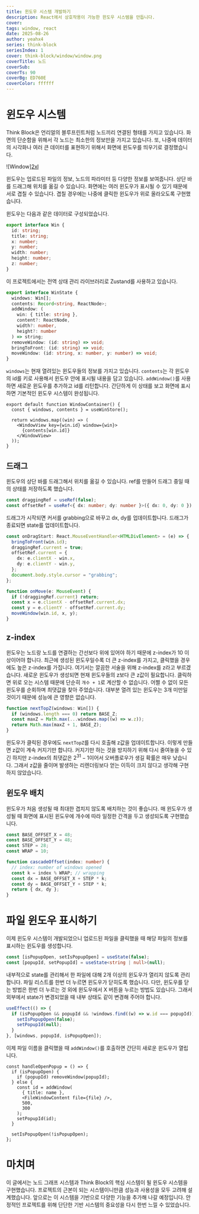```yaml
---
title: 윈도우 시스템 개발하기
description: React에서 상호작용이 가능한 윈도우 시스템을 만듭니다.
cover:
tags: window, react
date: 2025-08-26
author: yeahx4
series: think-block
seriesIndex: 1
cover: think-block/window/window.png
coverTitle: 노드 
coverSub:
coverTs: 90
coverBg: ED760E
coverColor: ffffff
---
```


# 윈도우 시스템

Think Block은 언리얼의 블루프린트처럼 노드끼리 연결된 형태를 가지고 있습니다.
화면의 단순함을 위해서 각 노드는 최소한의 정보만을 가지고 있습니다. 또, 나중에 데이터의 시각화나
여러 큰 데이터를 표현하기 위해서 화면에 윈도우를 띄우기로 결정했습니다.

![Window][2xl](/img/think-block/window/window.png)

윈도우는 업로드된 파일의 정보, 노드의 파라미터 등 다양한 정보를 보여줍니다. 상단 바를 드래그해
위치를 옮길 수 있습니다. 화면에는 여러 윈도우가 표시될 수 있기 때문에 서로 겹칠 수 있습니다.
겹칠 경우에는 나중에 클릭한 윈도우가 위로 올라오도록 구현했습니다.

윈도우는 다음과 같은 데이터로 구성되었습니다.

```ts
export interface Win {
  id: string;
  title: string;
  x: number;
  y: number;
  width: number;
  height: number;
  z: number;
}
```

이 프로젝트에서는 전역 상태 관리 라이브러리로 Zustand를 사용하고 있습니다.

```ts
export interface WinState {
  windows: Win[];
  contents: Record<string, ReactNode>;
  addWindow: (
    win: { title: string },
    content?: ReactNode,
    width?: number,
    height?: number
  ) => string;
  removeWindow: (id: string) => void;
  bringToFront: (id: string) => void;
  moveWindow: (id: string, x: number, y: number) => void;
}
```

`windows`는 현재 열려있는 윈도우들의 정보를 가지고 있습니다. `contents`는 각 윈도우의 id를
키로 사용해서 윈도우 안에 표시될 내용을 담고 있습니다. `addWindow()`를 사용하면 새로운 윈도우를
추가하고 id를 리턴합니다. 간단하게 이 상태를 보고 화면에 표시하면 기본적인 윈도우 시스템이
완성됩니다.

```tsx
export default function WindowContainer() {
  const { windows, contents } = useWinStore();

  return windows.map((win) => (
    <WindowView key={win.id} window={win}>
      {contents[win.id]}
    </WindowView>
  ));
}
```

## 드래그

윈도우의 상단 바를 드래그해서 위치를 옮길 수 있습니다. ref를 만들어 드래그 중일 때의 상태를
저장하도록 했습니다.

```ts
const draggingRef = useRef(false);
const offsetRef = useRef<{ dx: number; dy: number }>({ dx: 0, dy: 0 });
```

드래그가 시작되면 커서를 grabbing으로 바꾸고 dx, dy를 업데이트합니다. 드래그가 종료되면
state를 업데이트합니다.

```ts
const onDragStart: React.MouseEventHandler<HTMLDivElement> = (e) => {
  bringToFront(win.id);
  draggingRef.current = true;
  offsetRef.current = {
    dx: e.clientX - win.x,
    dy: e.clientY - win.y,
  };
  document.body.style.cursor = "grabbing";
};

function onMove(e: MouseEvent) {
  if (!draggingRef.current) return;
  const x = e.clientX - offsetRef.current.dx;
  const y = e.clientY - offsetRef.current.dy;
  moveWindow(win.id, x, y);
}
```

## z-index

윈도우는 노드랑 노드를 연결하는 간선보다 위에 있어야 하기 때문에 z-index가 10 이상이어야
합니다. 최근에 생성된 윈도우일수록 더 큰 z-index를 가지고, 클릭했을 경우에도 높은
z-index를 가집니다. 여기서는 깔끔한 서술을 위해 z-index를 z라고 부르겠습니다.
새로운 윈도우가 생성되면 현재 윈도우들의 z보다 큰 z값이 필요합니다. 클릭하면 위로 오는
시스템 때문에 단순히 `개수 + 1`로 계산할 수 없습니다. 어쩔 수 없이 모든 윈도우를 순회하며
최댓값을 찾아 주었습니다. 대부분 열려 있는 윈도우는 3개 미만일 것이기 때문에 성능에 큰 영향은
없습니다.

```ts
function nextTopZ(windows: Win[]) {
  if (windows.length === 0) return BASE_Z;
  const maxZ = Math.max(...windows.map((w) => w.z));
  return Math.max(maxZ + 1, BASE_Z);
}
```

윈도우가 클릭된 경우에도 `nextTopZ`를 다시 호출해 z값을 업데이트합니다. 이렇게 만들면
z값이 계속 커지기만 합니다. 커지기만 하는 것을 방지하기 위해 다시 줄여놓을 수 있긴 하지만
z-index의 최댓값은 $2^{31} - 1$이어서 오버플로우가 생길 확률은 매우 낮습니다.
그래서 z값을 줄이며 발생하는 리렌더링보다 얻는 이득이 크지 않다고 생각해 구현하지 않았습니다.

## 윈도우 배치

윈도우가 처음 생성될 때 최대한 겹치지 않도록 배치하는 것이 좋습니다. 매 윈도우가 생성될 때
화면에 표시된 윈도우에 개수에 따라 일정한 간격을 두고 생성되도록 구현했습니다.

```ts
const BASE_OFFSET_X = 48;
const BASE_OFFSET_Y = 48;
const STEP = 28;
const WRAP = 10;

function cascadeOffset(index: number) {
  // index: number of windows opened
  const k = index % WRAP; // wrapping
  const dx = BASE_OFFSET_X + STEP * k;
  const dy = BASE_OFFSET_Y + STEP * k;
  return { dx, dy };
}
```

# 파일 윈도우 표시하기

이제 윈도우 시스템이 개발되었으니 업로드된 파일을 클릭했을 때 해당 파일의 정보를 표시하는
윈도우를 생성합니다.

```ts
const [isPopupOpen, setIsPopupOpen] = useState(false);
const [popupId, setPopupId] = useState<string | null>(null);
```

내부적으로 state를 관리해서 한 파일에 대해 2개 이상의 윈도우가 열리지 않도록 관리합니다.
파일 리스트를 한번 더 누르면 윈도우가 닫히도록 했습니다. 다만, 윈도우를 닫는 방법은
한번 더 누르는 것 외에 윈도우에서 X 버튼을 누르는 방법도 있습니다. 그래서 외부에서
state가 변경되었을 때 내부 상태도 같이 변경해 주어야 합니다.

```ts
useEffect(() => {
  if (isPopupOpen && popupId && !windows.find((w) => w.id === popupId)) {
    setIsPopupOpen(false);
    setPopupId(null);
  }
}, [windows, popupId, isPopupOpen]);
```

이제 파일 이름을 클릭했을 때 `addWindow()`를 호출하면 간단히 새로운 윈도우가 열립니다.

```tsx
const handleOpenPopup = () => {
  if (isPopupOpen) {
    if (popupId) removeWindow(popupId);
  } else {
    const id = addWindow(
      { title: name },
      <FileWindowContent file={file} />,
      500,
      300
    );
    setPopupId(id);
  }

  setIsPopupOpen(!isPopupOpen);
};
```

# 마치며

이 글에서는 노드 그래프 시스템과 Think Block의 핵심 시스템이 될 윈도우 시스템을 구현했습니다.
프로젝트의 근본이 되는 시스템이니만큼 성능과 사용성을 모두 고려해 설계했습니다. 앞으로는
이 시스템을 기반으로 다양한 기능을 추가해 나갈 예정입니다. 안정적인 프로젝트를 위해 단단한 기반
시스템의 중요성을 다시 한번 느낄 수 있었습니다.
